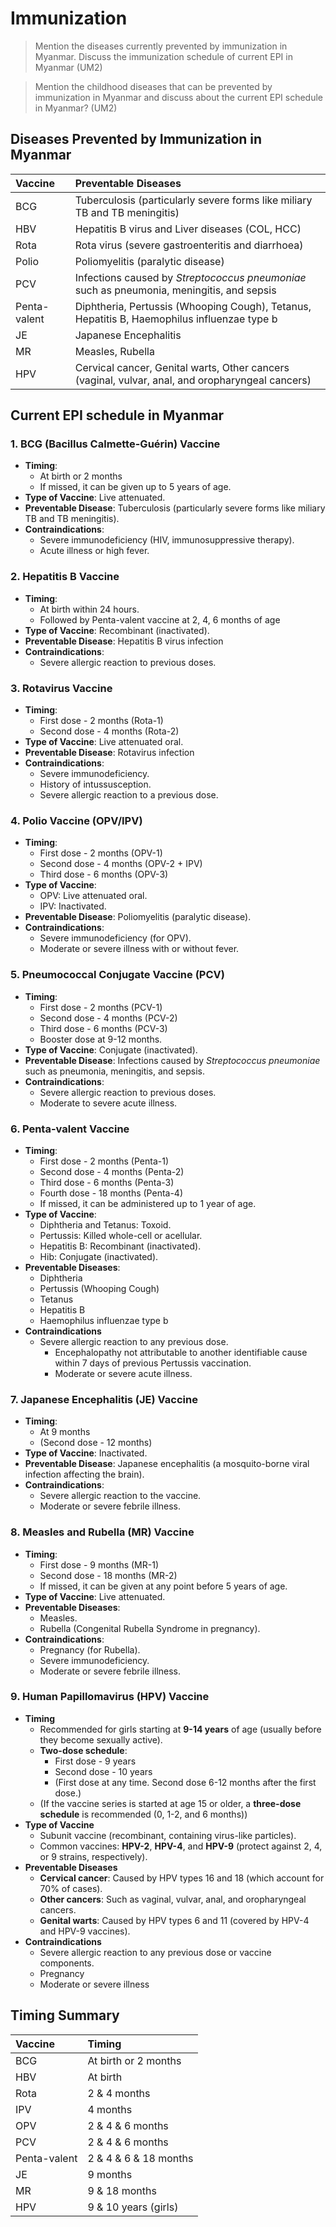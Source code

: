 # Immunization

> Mention the diseases currently prevented by immunization in Myanmar. Discuss the immunization schedule of current EPI in Myanmar (UM2)

> Mention the childhood diseases that can be prevented by immunization in Myanmar and discuss about the current EPI schedule in Myanmar? (UM2)

## Diseases Prevented by Immunization in Myanmar

| Vaccine      | Preventable Diseases                                                                             |
| :----------- | :----------------------------------------------------------------------------------------------- |
| BCG          | Tuberculosis (particularly severe forms like miliary TB and TB meningitis)                       |
| HBV          | Hepatitis B virus and Liver diseases (COL, HCC)                                                  |
| Rota         | Rota virus (severe gastroenteritis and diarrhoea)                                                |
| Polio        | Poliomyelitis (paralytic disease)                                                                |
| PCV          | Infections caused by _Streptococcus pneumoniae_ such as pneumonia, meningitis, and sepsis        |
| Penta-valent | Diphtheria, Pertussis (Whooping Cough), Tetanus, Hepatitis B, Haemophilus influenzae type b      |
| JE           | Japanese Encephalitis                                                                            |
| MR           | Measles, Rubella                                                                                 |
| HPV          | Cervical cancer, Genital warts, Other cancers (vaginal, vulvar, anal, and oropharyngeal cancers) |

## Current EPI schedule in Myanmar

### 1. BCG (Bacillus Calmette-Guérin) Vaccine

- **Timing**:
  - At birth or 2 months
  - If missed, it can be given up to 5 years of age.
- **Type of Vaccine**: Live attenuated.
- **Preventable Disease**: Tuberculosis (particularly severe forms like miliary TB and TB meningitis).
- **Contraindications**:
  - Severe immunodeficiency (HIV, immunosuppressive therapy).
  - Acute illness or high fever.

### 2. Hepatitis B Vaccine

- **Timing**:
  - At birth within 24 hours.
  - Followed by Penta-valent vaccine at 2, 4, 6 months of age
- **Type of Vaccine**: Recombinant (inactivated).
- **Preventable Disease**: Hepatitis B virus infection
- **Contraindications**:
  - Severe allergic reaction to previous doses.

### 3. Rotavirus Vaccine

- **Timing**:
  - First dose - 2 months (Rota-1)
  - Second dose - 4 months (Rota-2)
- **Type of Vaccine**: Live attenuated oral.
- **Preventable Disease**: Rotavirus infection
- **Contraindications**:
  - Severe immunodeficiency.
  - History of intussusception.
  - Severe allergic reaction to a previous dose.

### 4. Polio Vaccine (OPV/IPV)

- **Timing**:
  - First dose - 2 months (OPV-1)
  - Second dose - 4 months (OPV-2 + IPV)
  - Third dose - 6 months (OPV-3)
- **Type of Vaccine**:
  - OPV: Live attenuated oral.
  - IPV: Inactivated.
- **Preventable Disease**: Poliomyelitis (paralytic disease).
- **Contraindications**:
  - Severe immunodeficiency (for OPV).
  - Moderate or severe illness with or without fever.

### 5. Pneumococcal Conjugate Vaccine (PCV)

- **Timing**:
  - First dose - 2 months (PCV-1)
  - Second dose - 4 months (PCV-2)
  - Third dose - 6 months (PCV-3)
  - Booster dose at 9-12 months.
- **Type of Vaccine**: Conjugate (inactivated).
- **Preventable Disease**: Infections caused by _Streptococcus pneumoniae_ such as pneumonia, meningitis, and sepsis.
- **Contraindications**:
  - Severe allergic reaction to previous doses.
  - Moderate to severe acute illness.

### 6. Penta-valent Vaccine

- **Timing**:
  - First dose - 2 months (Penta-1)
  - Second dose - 4 months (Penta-2)
  - Third dose - 6 months (Penta-3)
  - Fourth dose - 18 months (Penta-4)
  - If missed, it can be administered up to 1 year of age.
- **Type of Vaccine**:
  - Diphtheria and Tetanus: Toxoid.
  - Pertussis: Killed whole-cell or acellular.
  - Hepatitis B: Recombinant (inactivated).
  - Hib: Conjugate (inactivated).
- **Preventable Diseases**:
  - Diphtheria
  - Pertussis (Whooping Cough)
  - Tetanus
  - Hepatitis B
  - Haemophilus influenzae type b
- **Contraindications**
  - Severe allergic reaction to any previous dose.
    - Encephalopathy not attributable to another identifiable cause within 7 days of previous Pertussis vaccination.
    - Moderate or severe acute illness.

### 7. Japanese Encephalitis (JE) Vaccine

- **Timing**:
  - At 9 months
  - (Second dose - 12 months)
- **Type of Vaccine**: Inactivated.
- **Preventable Disease**: Japanese encephalitis (a mosquito-borne viral infection affecting the brain).
- **Contraindications**:
  - Severe allergic reaction to the vaccine.
  - Moderate or severe febrile illness.

### 8. Measles and Rubella (MR) Vaccine

- **Timing**:
  - First dose - 9 months (MR-1)
  - Second dose - 18 months (MR-2)
  - If missed, it can be given at any point before 5 years of age.
- **Type of Vaccine**: Live attenuated.
- **Preventable Diseases**:
  - Measles.
  - Rubella (Congenital Rubella Syndrome in pregnancy).
- **Contraindications**:
  - Pregnancy (for Rubella).
  - Severe immunodeficiency.
  - Moderate or severe febrile illness.

### 9. Human Papillomavirus (HPV) Vaccine

- **Timing**
  - Recommended for girls starting at **9-14 years** of age (usually before they become sexually active).
  - **Two-dose schedule**:
    - First dose - 9 years
    - Second dose - 10 years
    - (First dose at any time. Second dose 6-12 months after the first dose.)
  - (If the vaccine series is started at age 15 or older, a **three-dose schedule** is recommended (0, 1-2, and 6 months))
- **Type of Vaccine**
  - Subunit vaccine (recombinant, containing virus-like particles).
  - Common vaccines: **HPV-2**, **HPV-4**, and **HPV-9** (protect against 2, 4, or 9 strains, respectively).
- **Preventable Diseases**
  - **Cervical cancer**: Caused by HPV types 16 and 18 (which account for 70% of cases).
  - **Other cancers**: Such as vaginal, vulvar, anal, and oropharyngeal cancers.
  - **Genital warts**: Caused by HPV types 6 and 11 (covered by HPV-4 and HPV-9 vaccines).
- **Contraindications**
  - Severe allergic reaction to any previous dose or vaccine components.
  - Pregnancy
  - Moderate or severe illness

## Timing Summary

| Vaccine      | Timing                |
| :----------- | :-------------------- |
| BCG          | At birth or 2 months  |
| HBV          | At birth              |
| Rota         | 2 & 4 months          |
| IPV          | 4 months              |
| OPV          | 2 & 4 & 6 months      |
| PCV          | 2 & 4 & 6 months      |
| Penta-valent | 2 & 4 & 6 & 18 months |
| JE           | 9 months              |
| MR           | 9 & 18 months         |
| HPV          | 9 & 10 years (girls)  |
